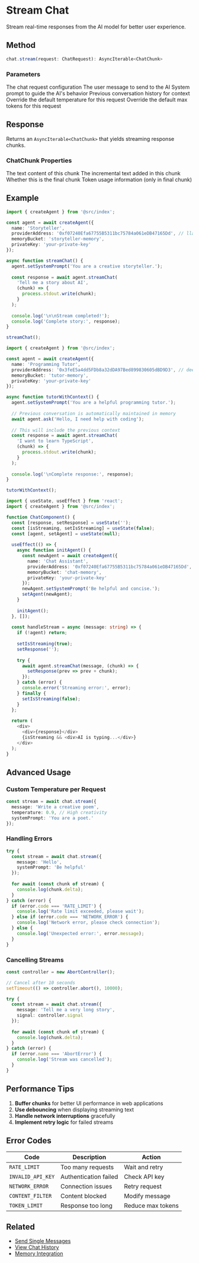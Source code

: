 # Stream Chat

Stream real-time responses from the AI model for better user experience.

## Method

```typescript
chat.stream(request: ChatRequest): AsyncIterable<ChatChunk>
```

### Parameters

<ParamField path="request" type="ChatRequest" required>
  The chat request configuration
</ParamField>

<ParamField path="request.message" type="string" required>
  The user message to send to the AI
</ParamField>

<ParamField path="request.systemPrompt" type="string">
  System prompt to guide the AI's behavior
</ParamField>

<ParamField path="request.context" type="ChatMessage[]">
  Previous conversation history for context
</ParamField>

<ParamField path="request.temperature" type="number">
  Override the default temperature for this request
</ParamField>

<ParamField path="request.maxTokens" type="number">
  Override the default max tokens for this request
</ParamField>

## Response

Returns an `AsyncIterable<ChatChunk>` that yields streaming response chunks.

### ChatChunk Properties

<ResponseField name="content" type="string">
  The text content of this chunk
</ResponseField>

<ResponseField name="delta" type="string">
  The incremental text added in this chunk
</ResponseField>

<ResponseField name="finished" type="boolean">
  Whether this is the final chunk
</ResponseField>

<ResponseField name="usage" type="TokenUsage">
  Token usage information (only in final chunk)
</ResponseField>

## Example

<CodeGroup>

```typescript Basic Streaming
import { createAgent } from '@src/index';

const agent = await createAgent({
  name: 'Storyteller',
  providerAddress: '0xf07240Efa67755B5311bc75784a061eDB47165Dd', // llama-3.3-70b-instruct
  memoryBucket: 'storyteller-memory',
  privateKey: 'your-private-key'
});

async function streamChat() {
  agent.setSystemPrompt('You are a creative storyteller.');
  
  const response = await agent.streamChat(
    'Tell me a story about AI',
    (chunk) => {
      process.stdout.write(chunk);
    }
  );
  
  console.log('\n\nStream completed!');
  console.log('Complete story:', response);
}

streamChat();
```

```typescript With Context
import { createAgent } from '@src/index';

const agent = await createAgent({
  name: 'Programming Tutor',
  providerAddress: '0x3feE5a4dd5FDb8a32dDA97Bed899830605dBD9D3', // deepseek-r1-70b for reasoning
  memoryBucket: 'tutor-memory',
  privateKey: 'your-private-key'
});

async function tutorWithContext() {
  agent.setSystemPrompt('You are a helpful programming tutor.');
  
  // Previous conversation is automatically maintained in memory
  await agent.ask('Hello, I need help with coding');
  
  // This will include the previous context
  const response = await agent.streamChat(
    'I want to learn TypeScript',
    (chunk) => {
      process.stdout.write(chunk);
    }
  );
  
  console.log('\nComplete response:', response);
}

tutorWithContext();
```

```typescript React Integration
import { useState, useEffect } from 'react';
import { createAgent } from '@src/index';

function ChatComponent() {
  const [response, setResponse] = useState('');
  const [isStreaming, setIsStreaming] = useState(false);
  const [agent, setAgent] = useState(null);
  
  useEffect(() => {
    async function initAgent() {
      const newAgent = await createAgent({
        name: 'Chat Assistant',
        providerAddress: '0xf07240Efa67755B5311bc75784a061eDB47165Dd',
        memoryBucket: 'chat-memory',
        privateKey: 'your-private-key'
      });
      newAgent.setSystemPrompt('Be helpful and concise.');
      setAgent(newAgent);
    }
    
    initAgent();
  }, []);
  
  const handleStream = async (message: string) => {
    if (!agent) return;
    
    setIsStreaming(true);
    setResponse('');
    
    try {
      await agent.streamChat(message, (chunk) => {
        setResponse(prev => prev + chunk);
      });
    } catch (error) {
      console.error('Streaming error:', error);
    } finally {
      setIsStreaming(false);
    }
  };
  
  return (
    <div>
      <div>{response}</div>
      {isStreaming && <div>AI is typing...</div>}
    </div>
  );
}
```

</CodeGroup>

## Advanced Usage

### Custom Temperature per Request

```typescript
const stream = await chat.stream({
  message: 'Write a creative poem',
  temperature: 0.9, // High creativity
  systemPrompt: 'You are a poet.'
});
```

### Handling Errors

```typescript
try {
  const stream = await chat.stream({
    message: 'Hello',
    systemPrompt: 'Be helpful'
  });
  
  for await (const chunk of stream) {
    console.log(chunk.delta);
  }
} catch (error) {
  if (error.code === 'RATE_LIMIT') {
    console.log('Rate limit exceeded, please wait');
  } else if (error.code === 'NETWORK_ERROR') {
    console.log('Network error, please check connection');
  } else {
    console.log('Unexpected error:', error.message);
  }
}
```

### Cancelling Streams

```typescript
const controller = new AbortController();

// Cancel after 10 seconds
setTimeout(() => controller.abort(), 10000);

try {
  const stream = await chat.stream({
    message: 'Tell me a very long story',
    signal: controller.signal
  });
  
  for await (const chunk of stream) {
    console.log(chunk.delta);
  }
} catch (error) {
  if (error.name === 'AbortError') {
    console.log('Stream was cancelled');
  }
}
```

## Performance Tips

1. **Buffer chunks** for better UI performance in web applications
2. **Use debouncing** when displaying streaming text
3. **Handle network interruptions** gracefully
4. **Implement retry logic** for failed streams

## Error Codes

| Code | Description | Action |
|------|-------------|---------|
| `RATE_LIMIT` | Too many requests | Wait and retry |
| `INVALID_API_KEY` | Authentication failed | Check API key |
| `NETWORK_ERROR` | Connection issues | Retry request |
| `CONTENT_FILTER` | Content blocked | Modify message |
| `TOKEN_LIMIT` | Response too long | Reduce max tokens |

## Related

- [Send Single Messages](/api-reference/chat/create)
- [View Chat History](/api-reference/chat/history)
- [Memory Integration](/api-reference/memory/store)
